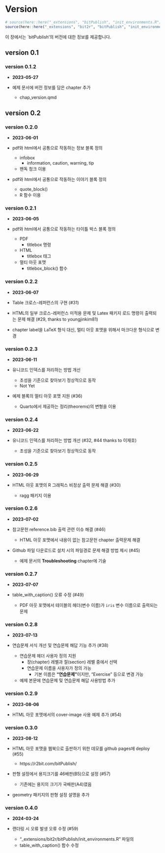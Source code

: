 # Version {#sec-version}

```r
# source(here::here("_extensions", "bitPublish", "init_environments.R"))
source(here::here("_extensions", "bit2r", "bitPublish", "init_environments.R"))
```

이 장에서는 `bitPublish'의 버전에 대한 정보를 제공합니다.

## version 0.1

### version 0.1.2

- **2023-05-27**

- 예제 문서에 버전 정보를 담은 chapter 추가
    - chap_version.qmd
    
## version 0.2

### version 0.2.0    

- **2023-06-01**

- pdf와 html에서 공통으로 작동하는 정보 블록 정의
    - infobox
        - information, caution, warning, tip
    - 팬독 청크 이용
- pdf와 html에서 공통으로 작동하는 이야기 블록 정의
    - quote_block()
    - R 함수 이용 

### version 0.2.1    

- **2023-06-05**

- pdf와 html에서 공통으로 작동하는 타이틀 박스 블록 정의
    - PDF
        - titlebox 명령
    - HTML
        - titlebox 태그
    - 멀티 아웃 포맷
        - titlebox_block() 함수

### version 0.2.2

- **2023-06-07**

- Table 크로스-레퍼런스의 구현 (#31)
- HTML의 일부 크로스-레퍼런스 미적용 문제 및 Latex 패키지 로드 명령이 출력되는 문제 해결 (#29, thanks to youngjinkim81)
- chapter label을 LaTeX 형식 대신, 멀티 아웃 포맷을 위해서 마크다운 형식으로 변경 


### version 0.2.3

- **2023-06-11**

- 유니코드 인덱스를 처리하는 방법 개선
    - 초성을 기준으로 찾아보기 정상적으로 동작 
    - Not Yet
- 예제 블록의 멀티 아웃 포맷 지원 (#36)
    - Quarto에서 제공하는 정리(theorems)의 변형을 이용
    
### version 0.2.4

- **2023-06-22**

- 유니코드 인덱스를 처리하는 방법 개선 (#32, #44 thanks to 이재호)
    - 초성을 기준으로 찾아보기 정상적으로 동작 


### version 0.2.5

- **2023-06-29**

- HTML 아웃 포맷의 R 그래픽스 비정상 출력 문제 해결  (#30)
    - ragg 패키지 이용
    
    
### version 0.2.6

- **2023-07-02**

- 참고문헌 reference.bib 출력 관련 이슈 해결  (#46)
    - HTML 아웃 포맷에서 내용이 없는 참고문헌 chapter 출력문제 해결
- Github 파일 다운로드로 설치 시의 파일경로 문제 해결 방법 제시  (#45)
    - 예제 문서의 **Troubleshooting** chapter에 기술
    

### version 0.2.7

- **2023-07-07**

- table_with_caption() 오류 수정 (#49)
    - PDF 아웃 포맷에서 테이블의 헤더(변수 이름)가 `iris` 변수 이름으로 출력되는 문제
    

### version 0.2.8

- **2023-07-13**

- 연습문제 서식 개선 및 연습문제 해답 기능 추가 (#38)
    - 연습문제 헤더 사용자 정의 지원
        - 장(chapter) 레벨과 절(section) 레벨 중에서 선택
        - 연습문제 이름을 사용자가 정의 가능
            - 기본 이름은 **"연습문제"**이지만, "Exercise" 등으로 변경 가능
    - 예제 본문에 연습문제 및 연습문제 해답 사용방법 추가


### version 0.2.9

- **2023-08-06**

- HTML 아웃 포맷에서의 cover-image 사용 예제 추가 (#54)


### version 0.3.0

- **2023-08-12**

- HTML 아웃 포맷을 웹북으로 출판하기 위한 데모를 github pages에 deploy (#55)
    - https://r2bit.com/bitPublish/
- 판형 설정에서 용지크기를 46배판(B5)으로 설정 (#57)
    - 기존에는 용지의 크기가 국배판(A4)였음
- geometry 패키지의 판형 설정 설명을 추가


### version 0.4.0

- **2024-03-24**

- 랜더링 시 오류 발생 오류 수정 (#59)
    - "_extensions/bit2r/bitPublish/init_environments.R" 파일의
    - table_with_caption() 함수 수정


    
    
